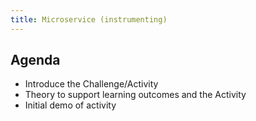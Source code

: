 ---
title: Microservice (instrumenting)
---
## Agenda

- Introduce the Challenge/Activity
- Theory to support learning outcomes and the Activity
- Initial demo of activity


